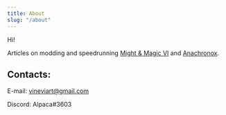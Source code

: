```yaml
---
title: About
slug: "/about"
---
```


Hi!

Articles on modding and speedrunning [Might & Magic VI](https://en.wikipedia.org/wiki/Might_and_Magic_VI:_The_Mandate_of_Heaven "Might & Magic VI") and [Anachronox](https://en.wikipedia.org/wiki/Anachronox "Anachronox").

## Contacts:

E-mail: vineviart@gmail.com

Discord: Alpaca#3603 

